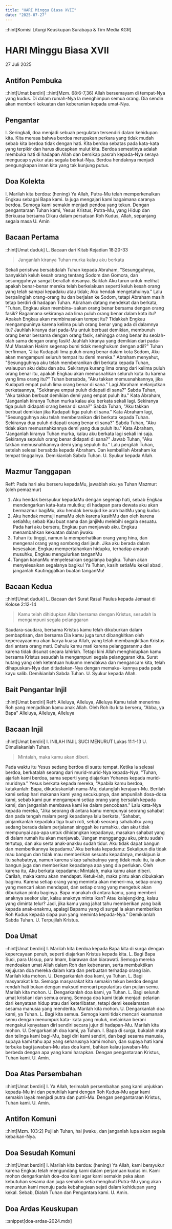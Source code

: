 ```yaml
---
title: "HARI Minggu Biasa XVII"
date: "2025-07-27"
---
```

::hint[Komisi Liturgi Keuskupan Surabaya & Tim Media KGR]
# HARI Minggu Biasa XVII
27 Juli 2025


## Antifon Pembuka
::hint[Umat berdiri]
::hint[Mzm. 68:6-7,36]
Allah bersemayam di tempat-Nya yang kudus. Di dalam rumah-Nya la menghimpun semua orang. Dia sendin akan memberi kekuatan dan keberanian kepada umat-Nya. 

## Pengantar
I. Seringkali, doa menjadi sebuah pergulatan tersendiri dalam kehidupan kita. Kita merasa bahwa berdoa merupakan perkara yang tidak mudah sebab kita berdoa tidak dengan hati. Kita berdoa sebatas pada kata-kata yang terpikir dan harus diucapkan mulut kita. Berdoa semestinya adalah membuka hati di hadapan Allah dan bersikap pasrah kepada-Nya seraya mengucap syukur atas segala berkat-Nya. Berdoa hendaknya menjadi pengungkapan iman kita yang tak kunjung putus. 

## Doa Kolekta
I. Marilah kita berdoa: (hening)
Ya Allah, Putra-Mu telah memperkenalkan Engkau sebagai Bapa kami. Ia juga mengajari kami bagaimana caranya berdoa. Semoga kami semakin menjadi pendoa yang tekun. Dengan pengantaraan Tuhan kami, Yesus Kristus, Putra-Mu, yang Hidup dan Berkuasa bersama Dikau dalam persatuan Roh Kudus, Allah, sepanjang segala masa
U. Amin

## Bacaan Pertama
::hint[Umat duduk]
L. Bacaan dari Kitab Kejadian 18:20-33
> Janganlah kiranya Tuhan murka kalau aku berkata

Sekali peristiwa bersabdalah Tuhan kepada Abraham, "Sesungguhnya, banyaklah keluh kesah orang tentang Sodom dan Gomora, dan sesungguhnya sangat beratlah dosanya. Baiklah Aku turun untuk melihat apakah benar-benar mereka telah berkelakuan seperti keluh kesah orang yang telah sampai kepadaku atau tidak; Aku hendak mengetahuinya." Lalu berpalinglah orang-orang itu dan berjalan ke Sodom, tetapi Abraham masih tetap berdiri di hadapan Tuhan. Abraham datang mendekat dan berkata, "Tuhan, Engkau akan membina- sakan orang benar bersama dengan orang fasik? Bagaimana sekiranya ada lima puluh orang benar dalam kota itu? Apakah Engkau akan membinasakan tempat itu? Tidakkah Engkau mengampuninya karena kelima puluh orang benar yang ada di dalamnya itu? Jauhlah kiranya dari pada-Mu untuk berbuat demikian, membunuh orang benar bersama dengan orang fasik, sehingga orang benar itu seolah-olah sama dengan orang fasik! Jauhlah kiranya yang demikian dari pada-Mu! Masakan Hakim segenap bumi tidak menghukum dengan adil?" Tuhan berfirman, "Jika Kudapati lima puluh orang benar dalam kota Sodom, Aku akan mengampuni seluruh tempat itu demi mereka." Abraham menyahut, "Sesungguhnya aku telah memberanikan diri berkata kepada Tuhan, walaupun aku debu dan abu. Sekiranya kurang lima orang dari kelima puluh orang benar itu, apakah Engkau akan memusnahkan seluruh kota itu karena yang lima orang itu?" Tuhan bersabda, "Aku takkan memusnahkannya, jika Kudapati empat puluh lima orang benar di sana." Lagi Abraham melanjutkan perkataannya, "Sekiranya empat puluh didapati di sana?" Sabda Tuhan, "Aku takkan berbuat demikian demi yang empat puluh itu." Kata Abraham, "Janganlah kiranya Tuhan murka kalau aku berkata sekali lagi. Sekiranya tiga puluh didapati orang benar di sana?" Sabda Tuhan, "Aku takkan berbuat demikian jika Kudapati tiga puluh di sana." Kata Abraham lagi, "Sesungguhnya aku telah memberanikan diri berkata kepada Tuhan. Sekiranya dua puluh didapati orang benar di sana?" Sabda Tuhan, "Aku tidak akan memusnahkannya demi yang dua puluh itu." Kata Abraham, "Janganlah kiranya Tuhan murka, kalau aku berkata lagi sekali ini saja. Sekiranya sepuluh orang benar didapati di sana?" Jawab Tuhan, "Aku takkan memusnahkannya demi yang sepuluh itu." Lalu pergilah Tuhan, setelah selesai bersabda kepada Abraham. Dan kembalilah Abraham ke tempat tinggalnya. Demikianlah Sabda Tuhan. 
U. Syukur kepada Allah.

## Mazmur Tanggapan
Reff: Pada hari aku berseru kepadaMu, jawablah aku ya Tuhan
Mazmur: (oleh pemazmur)
1. Aku hendak bersyukur kepadaMu dengan segenap hati, sebab Engkau mendengarkan kata-kata mulutku; di hadapan para dewata aku akan bermazmur bagiMu, aku hendak bersujud ke arah baitMu yang kudus
2. Aku hendak memuji namaMu oleh karena kasihMu dan oleh karena setiaMu; sebab Kau buat nama dan janjiMu melebihi segala sesuatu. Pada hari aku berseru, Engkau pun menjawab aku. Engkau menambahkan kekuatan dalam jiwaku
3. Tuhan itu tinggi, namun Ia memperhatikan orang yang hina, dan mengenal orang yang sombong dari jauh. Jika aku berada dalam kesesakan, Engkau mempertahankan hidupku, terhadap amarah musuhku, Engkau mengulurkan tanganMu
4. Tangan kananMu menyelesaikan segalanya bagiku. Tuhan akan menyelesaikan segalanya bagiku! Ya Tuhan, kasih setiaMu kekal abadi, janganlah Kautinggalkan buatan tanganMu!

## Bacaan Kedua
::hint[Umat duduk]
L. Bacaan dari Surat Rasul Paulus kepada Jemaat di Kolose 2:12-14
> Kamu telah dihidupkan Allah bersama dengan Kristus, sesudah la mengampuni segala pelanggaran

Saudara-saudara, bersama Kristus kamu telah dikuburkan dalam pembaptisan, dan bersama Dia kamu juga turut dibangkitkan oleh kepercayaanmu akan karya kuasa Allah, yang telah membangkitkan Kristus dari antara orang mati. Dahulu kamu mati karena pelanggaranmu dan karena tidak disunat secara lahiriah. Tetapi kini Allah menghidupkan kamu bersama Kristus sesudah la mengampuni segala pelanggaran kita. Surat hutang yang oleh ketentuan hukumn mendakwa dan mengancam kita, telah dihapuskan-Nya dan ditiadakan-Nya dengan memaku- kannya pada pada kayu salib. Demikianlah Sabda Tuhan. 
U. Syukur kepada Allah. 

## Bait Pengantar Injil
::hint[Umat berdiri]
Reff: Alleluya, Alleluya, Alleluya
Kamu telah menerima Roh yang menjadikan kamu anak Allah. Oleh Roh itu kita berseru, "Abba, ya Bapa"
Alleluya, Alleluya, Alleluya

## Bacaan Injil
::hint[Umat berdiri]
I. INILAH INJIL SUCI MENURUT Lukas 11:1-13
U. Dimuliakanlah Tuhan.
> Mintalah, maka kamu akan diberi. 

Pada waktu itu Yesus sedang berdoa di suatu tempat. Ketika la selesai berdoa, berkatalah seorang dari murid-murid-Nya kepada-Nya, "Tuhan, ajarlah kami berdoa, sama seperti yang diajarkan Yohanes kepada murid-muridnya." Yesus berkata kepada mereka, "Apabila kamu berdoa, katakanlah: Bapa, dikuduskanlah nama-Mu; datanglah kerajaan-Mu. Berilah kami setiap hari makanan kami yang secukupnya, dan ampunilah dosa-dosa kami, sebab kami pun mengampuni setiap orang yang bersalah kepada kami; dan janganlah membawa kami ke dalam pencobaan." Lalu kata-Nya kepada mereka, "Jika seorang di antara kamu mempunyai seorang sahabat dan pada tengah malam pergi kepadanya lalu berkata, 'Sahabat, pinjamkanlah kepadaku tiga buah roti, sebab seorang sahabatku yang sedang berada dalam perjalanan singgah ke rumahku, dan aku tidak mempunyai apa-apa untuk dihidangkan kepadanya, masakan sahabat yang di dalam rumah itu akan menjawab, 'Jangan mengganggu aku, pintu sudah tertutup, dan aku serta anak-anakku sudah tidur. Aku tidak dapat bangun dan memberikannya kepadamu.' Aku berkata kepadamu: Sekalipun dia tidak mau bangun dan tidak mau memberikan sesuatu kepadanya, meskipun ia itu sahabatnya, namun karena sikap sahabatnya yang tidak malu itu, ia akan bangun juga dan memberikan kepadanya apa yang dia perlukan. Oleh karena itu, Aku berkata kepadamu: Mintalah, maka kamu akan diberi. Carilah, maka kamu akan mendapat. Ketuk-lah, maka pintu akan dibukakan bagimu. Karena setiap orang yang meminta akan meneri-ma, setiap orang yang mencari akan mendapat, dan setiap orang yang mengetuk akan dibukakan pintu baginya. Bapa manakah di antara kamu, yang memberi anaknya seekor ular, kalau anaknya minta ikan? Atau kalajengking, kalau yang diminta telur? Jadi, jika kamu yang jahat tahu memberikan yang baik kepada anak-anakmu, apalagi Bapamu yang di surga! la akan memberikan Roh Kudus kepada siapa pun yang meminta kepada-Nya." Demikianlah Sabda Tuhan. 
U. Terpujilah Kristus.

## Doa Umat
::hint[Umat berdiri]
I. Marilah kita berdoa kepada Bapa kita di surga dengan kepercayaan penuh, seperti 
diajarkan Kristus kepada kita. 
L. Bagi Bapa Suci, para Uskup, para Imam, biarawan dan biarawati. Semoga mereka mendoakan umat Allah dalam Roh dan kebenaran, serta membuktikan kejujuran doa mereka dalam kata dan perbuatan terhadap orang lain. Marilah kita mohon. 
U. Dengarkanlah doa kami, ya Tuhan. 
L. Bagi masyarakat kita. Semoga masyarakat kita semakin tekun berdoa dengan rendah hati 
bukan dengan maksud mencari popularitas dan pujian semu. Marilah kita mohon. 
U. Dengarkanlah doa kami, ya Tuhan. 
L. Bagi seluruh umat kristiani dan semua orang. Semoga doa kami tidak menjadi pelarian dari kenyataan hidup atau dari keterlibatan, tetapi demi keselamatan sesama manusia yang menderita. Marilah kita mohon. 
U. Dengarkanlah doa kami, ya Tuhan. 
L. Bagi kita semua. Semoga kami tidak mencari keamanan semu dengan menumpuk kata- kata yang muluk, melainkan berani mengakui kenyataan diri sendiri secara jujur di hadapan-Mu. Marilah kita mohon. 
U. Dengarkanlah doa kami, ya Tuhan. 
I. Bapa di surga, bukalah mata dan telinga kami bagi-Mu, bagi diri kami sendiri, dan bagi sesama manusia, supaya kami tahu apa yang seharusnya kami mohon, dan supaya hati kami terbuka bagi jawaban-Mu atas doa kami, bahkan kalau jawaban-Mu berbeda dengan apa yang kami harapkan. Dengan pengantaraan Kristus, Tuhan kami. 
U. Amin. 

## Doa Atas Persembahan
::hint[Umat berdiri]
I. Ya Allah, terimalah persembahan yang kami unjukkan kepada-Mu ini dan penuhilah kami dengan Roh Kudus-Mu agar kami semakin layak menjadi putra dan putri-Mu. Dengan pengantaraan Kristus, Tuhan kami. 
U. Amin.

## Antifon Komuni
::hint[Mzm. 103:2]
Pujilah Tuhan, hai jiwaku, dan janganlah lupa akan segala kebaikan-Nya. 

## Doa Sesudah Komuni
::hint[Umat berdiri]
I. Marilah kita berdoa: (hening)
Ya Allah, kami bersyukur karena Engkau telah mengundang kami dalam perjamuan kudus ini. Kami mohon dengarkanlah doa-doa kami agar kami semakin peka akan kebutuhan sesama dan juga semakin setia mengikuti Putra-Mu yang akan menuntun kami menuju pada kebahagiaan sejati dalam kehidupan yang kekal. Sebab, Dialah Tuhan dan Pengantara kami. 
U. Amin. 

## Doa Ardas Keuskupan
::snippet[doa-ardas-2024.mdx]
